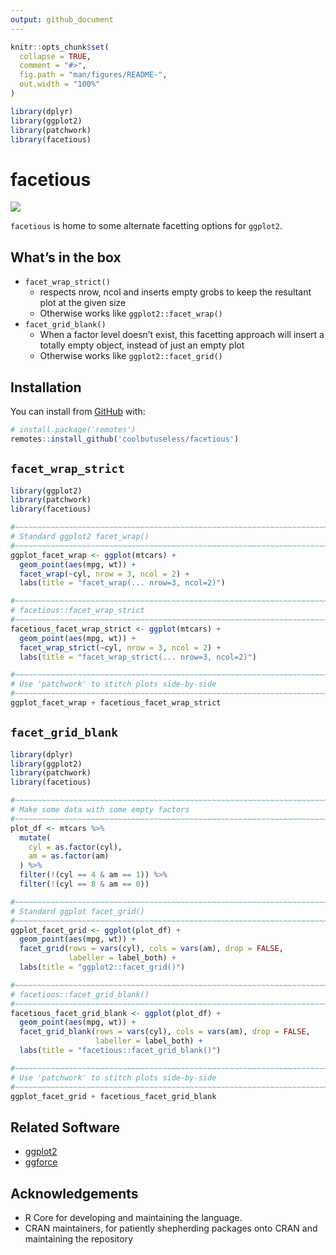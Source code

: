 ```yaml
---
output: github_document
---
```


<!-- README.md is generated from README.Rmd. Please edit that file -->

```r
knitr::opts_chunk$set(
  collapse = TRUE,
  comment = "#>",
  fig.path = "man/figures/README-",
  out.width = "100%"
)

library(dplyr)
library(ggplot2)
library(patchwork)
library(facetious)
```

# facetious

<!-- badges: start -->
![](https://img.shields.io/badge/cool-useless-green.svg)
<!-- badges: end -->

`facetious` is home to some alternate facetting options for `ggplot2`.


## What's in the box

* `facet_wrap_strict()`
    * respects nrow, ncol and inserts empty grobs to keep the resultant 
      plot at the given size
    * Otherwise works like `ggplot2::facet_wrap()`
* `facet_grid_blank()`
    * When a factor level doesn't exist, this facetting approach will insert
      a totally empty object, instead of just an empty plot
    * Otherwise works like `ggplot2::facet_grid()`

## Installation

You can install from [GitHub](https://github.com/coolbutuseless/facetious) with:

``` r
# install.package('remotes')
remotes::install_github('coolbutuseless/facetious')
```

## `facet_wrap_strict`


```r
library(ggplot2)
library(patchwork)
library(facetious)

#~~~~~~~~~~~~~~~~~~~~~~~~~~~~~~~~~~~~~~~~~~~~~~~~~~~~~~~~~~~~~~~~~~~~~~~~~~~~~
# Standard ggplot2 facet_wrap()
#~~~~~~~~~~~~~~~~~~~~~~~~~~~~~~~~~~~~~~~~~~~~~~~~~~~~~~~~~~~~~~~~~~~~~~~~~~~~~
ggplot_facet_wrap <- ggplot(mtcars) +
  geom_point(aes(mpg, wt)) + 
  facet_wrap(~cyl, nrow = 3, ncol = 2) + 
  labs(title = "facet_wrap(... nrow=3, ncol=2)")

#~~~~~~~~~~~~~~~~~~~~~~~~~~~~~~~~~~~~~~~~~~~~~~~~~~~~~~~~~~~~~~~~~~~~~~~~~~~~~
# facetious::facet_wrap_strict
#~~~~~~~~~~~~~~~~~~~~~~~~~~~~~~~~~~~~~~~~~~~~~~~~~~~~~~~~~~~~~~~~~~~~~~~~~~~~~
facetious_facet_wrap_strict <- ggplot(mtcars) +
  geom_point(aes(mpg, wt)) + 
  facet_wrap_strict(~cyl, nrow = 3, ncol = 2) + 
  labs(title = "facet_wrap_strict(... nrow=3, ncol=2)")

#~~~~~~~~~~~~~~~~~~~~~~~~~~~~~~~~~~~~~~~~~~~~~~~~~~~~~~~~~~~~~~~~~~~~~~~~~~~~~
# Use 'patchwork' to stitch plots side-by-side
#~~~~~~~~~~~~~~~~~~~~~~~~~~~~~~~~~~~~~~~~~~~~~~~~~~~~~~~~~~~~~~~~~~~~~~~~~~~~~
ggplot_facet_wrap + facetious_facet_wrap_strict
```


## `facet_grid_blank`


```r
library(dplyr)
library(ggplot2)
library(patchwork)
library(facetious)

#~~~~~~~~~~~~~~~~~~~~~~~~~~~~~~~~~~~~~~~~~~~~~~~~~~~~~~~~~~~~~~~~~~~~~~~~~~~~~
# Make some data with some empty factors
#~~~~~~~~~~~~~~~~~~~~~~~~~~~~~~~~~~~~~~~~~~~~~~~~~~~~~~~~~~~~~~~~~~~~~~~~~~~~~
plot_df <- mtcars %>%
  mutate(
    cyl = as.factor(cyl),
    am = as.factor(am)
  ) %>%
  filter(!(cyl == 4 & am == 1)) %>%
  filter(!(cyl == 8 & am == 0))

#~~~~~~~~~~~~~~~~~~~~~~~~~~~~~~~~~~~~~~~~~~~~~~~~~~~~~~~~~~~~~~~~~~~~~~~~~~~~~
# Standard ggplot facet_grid()
#~~~~~~~~~~~~~~~~~~~~~~~~~~~~~~~~~~~~~~~~~~~~~~~~~~~~~~~~~~~~~~~~~~~~~~~~~~~~~
ggplot_facet_grid <- ggplot(plot_df) +
  geom_point(aes(mpg, wt)) +
  facet_grid(rows = vars(cyl), cols = vars(am), drop = FALSE,
             labeller = label_both) +
  labs(title = "ggplot2::facet_grid()")

#~~~~~~~~~~~~~~~~~~~~~~~~~~~~~~~~~~~~~~~~~~~~~~~~~~~~~~~~~~~~~~~~~~~~~~~~~~~~~
# facetious::facet_grid_blank()
#~~~~~~~~~~~~~~~~~~~~~~~~~~~~~~~~~~~~~~~~~~~~~~~~~~~~~~~~~~~~~~~~~~~~~~~~~~~~~
facetious_facet_grid_blank <- ggplot(plot_df) +
  geom_point(aes(mpg, wt)) +
  facet_grid_blank(rows = vars(cyl), cols = vars(am), drop = FALSE, 
                   labeller = label_both) +
  labs(title = "facetious::facet_grid_blank()")

#~~~~~~~~~~~~~~~~~~~~~~~~~~~~~~~~~~~~~~~~~~~~~~~~~~~~~~~~~~~~~~~~~~~~~~~~~~~~~
# Use 'patchwork' to stitch plots side-by-side
#~~~~~~~~~~~~~~~~~~~~~~~~~~~~~~~~~~~~~~~~~~~~~~~~~~~~~~~~~~~~~~~~~~~~~~~~~~~~~
ggplot_facet_grid + facetious_facet_grid_blank
```


## Related Software

* [ggplot2](https://cran.r-project.org/package=ggplot2)
* [ggforce](https://cran.r-project.org/package=ggforce)

## Acknowledgements

* R Core for developing and maintaining the language.
* CRAN maintainers, for patiently shepherding packages onto CRAN and maintaining
  the repository
